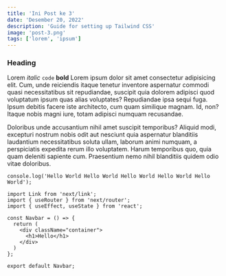 ```yaml
---
title: 'Ini Post ke 3'
date: 'Desember 20, 2022'
description: 'Guide for setting up Tailwind CSS'
image: 'post-3.png'
tags: ['lorem', 'ipsum']
---
```


### Heading

Lorem _italic_ `code` **bold** Lorem ipsum dolor sit amet consectetur adipisicing elit. Cum, unde reiciendis itaque tenetur inventore aspernatur commodi quasi necessitatibus sit repudiandae, suscipit quia dolorem adipisci quod voluptatum ipsum quas alias voluptates? Repudiandae ipsa sequi fuga. Ipsum debitis facere iste architecto, cum quam similique magnam. Id, non? Itaque nobis magni iure, totam adipisci numquam recusandae.

Doloribus unde accusantium nihil amet suscipit temporibus? Aliquid modi, excepturi nostrum nobis odit aut nesciunt quia aspernatur blanditiis laudantium necessitatibus soluta ullam, laborum animi numquam, a perspiciatis expedita rerum illo voluptatem. Harum temporibus quo, quia quam deleniti sapiente cum. Praesentium nemo nihil blanditiis quidem odio vitae doloribus.

```
console.log('Hello World Hello World Hello World Hello World Hello World');
```

```
import Link from 'next/link';
import { useRouter } from 'next/router';
import { useEffect, useState } from 'react';

const Navbar = () => {
  return (
    <div className="container">
      <h1>Hello</h1>
    </div>
  )
};

export default Navbar;
```
